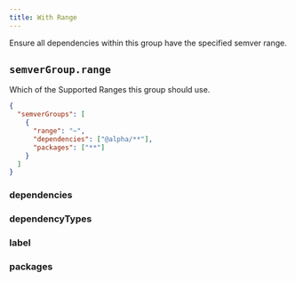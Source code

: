 ```yaml
---
title: With Range
---
```



Ensure all dependencies within this group have the specified semver range.

## `semverGroup.range`

<RequiredPill />

Which of the Supported Ranges this group should use.

```json title=".syncpackrc"
{
  "semverGroups": [
    {
      "range": "~",
      "dependencies": ["@alpha/**"],
      "packages": ["**"]
    }
  ]
}
```

### dependencies

<Dependencies />

### dependencyTypes

<DependencyTypes />

### label

<Label />

### packages

<Packages />
